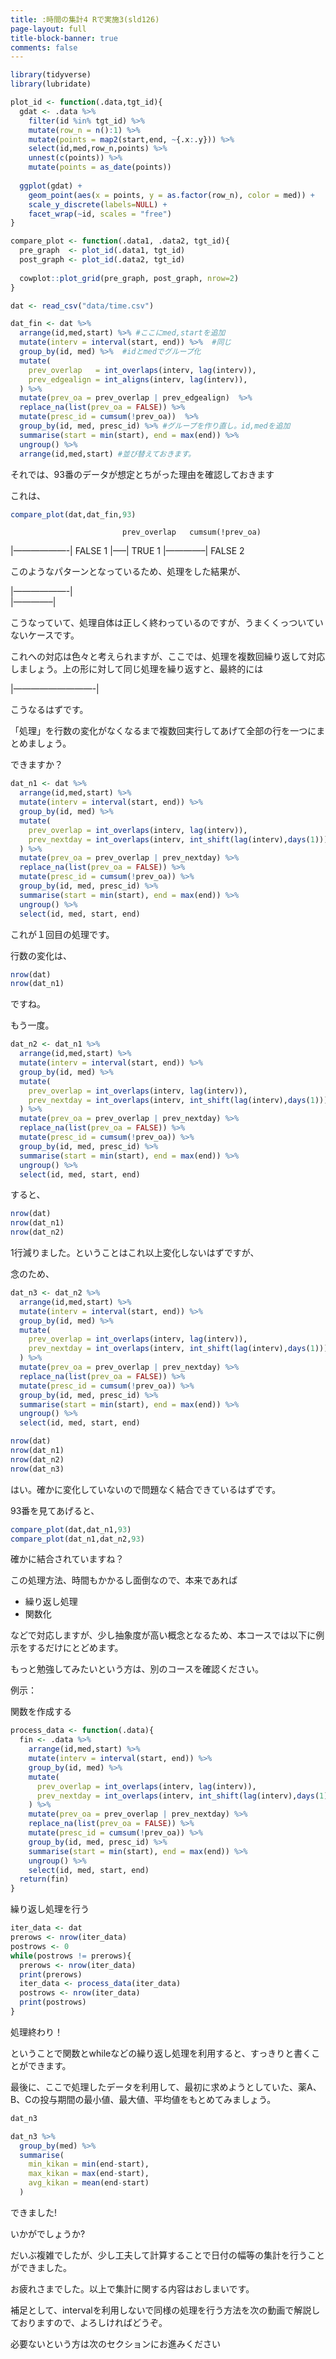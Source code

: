 ```yaml
---
title: :時間の集計4 Rで実施3(sld126)
page-layout: full
title-block-banner: true
comments: false
---
```



```r
library(tidyverse)
library(lubridate)

plot_id <- function(.data,tgt_id){
  gdat <- .data %>% 
    filter(id %in% tgt_id) %>% 
    mutate(row_n = n():1) %>%
    mutate(points = map2(start,end, ~{.x:.y})) %>% 
    select(id,med,row_n,points) %>% 
    unnest(c(points)) %>% 
    mutate(points = as_date(points))
  
  ggplot(gdat) +
    geom_point(aes(x = points, y = as.factor(row_n), color = med)) +
    scale_y_discrete(labels=NULL) +
    facet_wrap(~id, scales = "free")
}

compare_plot <- function(.data1, .data2, tgt_id){
  pre_graph  <- plot_id(.data1, tgt_id)
  post_graph <- plot_id(.data2, tgt_id)
  
  cowplot::plot_grid(pre_graph, post_graph, nrow=2)
}

dat <- read_csv("data/time.csv")

dat_fin <- dat %>% 
  arrange(id,med,start) %>% #ここにmed,startを追加  
  mutate(interv = interval(start, end)) %>%  #同じ
  group_by(id, med) %>%  #idとmedでグループ化
  mutate(
    prev_overlap   = int_overlaps(interv, lag(interv)),
    prev_edgealign = int_aligns(interv, lag(interv)),
  ) %>% 
  mutate(prev_oa = prev_overlap | prev_edgealign)  %>% 
  replace_na(list(prev_oa = FALSE)) %>% 
  mutate(presc_id = cumsum(!prev_oa))  %>%
  group_by(id, med, presc_id) %>% #グループを作り直し。id,medを追加
  summarise(start = min(start), end = max(end)) %>% 
  ungroup() %>%
  arrange(id,med,start) #並び替えておきます。

```

それでは、93番のデータが想定とちがった理由を確認しておきます

これは、

```r
compare_plot(dat,dat_fin,93)
```
                             prev_overlap   cumsum(!prev_oa)
 |-------------------|            FALSE         1
   |-----|                        TRUE          1
               |--------------|   FALSE         2

このようなパターンとなっているため、処理をした結果が、


 |-------------------|            
               |--------------|

こうなっていて、処理自体は正しく終わっているのですが、うまくくっついていないケースです。

これへの対応は色々と考えられますが、ここでは、処理を複数回繰り返して対応しましょう。上の形に対して同じ処理を繰り返すと、最終的には

 |----------------------------|            

こうなるはずです。

「処理」を行数の変化がなくなるまで複数回実行してあげて全部の行を一つにまとめましょう。
 
できますか？

```r
dat_n1 <- dat %>% 
  arrange(id,med,start) %>% 
  mutate(interv = interval(start, end)) %>% 
  group_by(id, med) %>% 
  mutate(
    prev_overlap = int_overlaps(interv, lag(interv)),
    prev_nextday = int_overlaps(interv, int_shift(lag(interv),days(1))),
  ) %>%
  mutate(prev_oa = prev_overlap | prev_nextday) %>% 
  replace_na(list(prev_oa = FALSE)) %>% 
  mutate(presc_id = cumsum(!prev_oa)) %>%
  group_by(id, med, presc_id) %>% 
  summarise(start = min(start), end = max(end)) %>% 
  ungroup() %>% 
  select(id, med, start, end)  
```

これが１回目の処理です。

行数の変化は、

```r
nrow(dat)
nrow(dat_n1)
```

ですね。

もう一度。

```r
dat_n2 <- dat_n1 %>% 
  arrange(id,med,start) %>% 
  mutate(interv = interval(start, end)) %>% 
  group_by(id, med) %>% 
  mutate(
    prev_overlap = int_overlaps(interv, lag(interv)),
    prev_nextday = int_overlaps(interv, int_shift(lag(interv),days(1))),
  ) %>%
  mutate(prev_oa = prev_overlap | prev_nextday) %>% 
  replace_na(list(prev_oa = FALSE)) %>% 
  mutate(presc_id = cumsum(!prev_oa)) %>%
  group_by(id, med, presc_id) %>% 
  summarise(start = min(start), end = max(end)) %>% 
  ungroup() %>% 
  select(id, med, start, end)  
```

すると、

```r
nrow(dat)
nrow(dat_n1)
nrow(dat_n2)
```

1行減りました。ということはこれ以上変化しないはずですが、

念のため、

```r
dat_n3 <- dat_n2 %>% 
  arrange(id,med,start) %>% 
  mutate(interv = interval(start, end)) %>% 
  group_by(id, med) %>% 
  mutate(
    prev_overlap = int_overlaps(interv, lag(interv)),
    prev_nextday = int_overlaps(interv, int_shift(lag(interv),days(1))),
  ) %>%
  mutate(prev_oa = prev_overlap | prev_nextday) %>% 
  replace_na(list(prev_oa = FALSE)) %>% 
  mutate(presc_id = cumsum(!prev_oa)) %>%
  group_by(id, med, presc_id) %>% 
  summarise(start = min(start), end = max(end)) %>% 
  ungroup() %>% 
  select(id, med, start, end)  

nrow(dat)
nrow(dat_n1)
nrow(dat_n2)
nrow(dat_n3)
```

はい。確かに変化していないので問題なく結合できているはずです。

93番を見てあげると、

```r
compare_plot(dat,dat_n1,93)
compare_plot(dat_n1,dat_n2,93)
```

確かに結合されていますね？

この処理方法、時間もかかるし面倒なので、本来であれば

* 繰り返し処理
* 関数化

などで対応しますが、少し抽象度が高い概念となるため、本コースでは以下に例示をするだけにとどめます。

もっと勉強してみたいという方は、別のコースを確認ください。

例示：

関数を作成する

```r
process_data <- function(.data){
  fin <- .data %>%
    arrange(id,med,start) %>% 
    mutate(interv = interval(start, end)) %>% 
    group_by(id, med) %>% 
    mutate(
      prev_overlap = int_overlaps(interv, lag(interv)),
      prev_nextday = int_overlaps(interv, int_shift(lag(interv),days(1))),
    ) %>%
    mutate(prev_oa = prev_overlap | prev_nextday) %>% 
    replace_na(list(prev_oa = FALSE)) %>% 
    mutate(presc_id = cumsum(!prev_oa)) %>%
    group_by(id, med, presc_id) %>% 
    summarise(start = min(start), end = max(end)) %>% 
    ungroup() %>% 
    select(id, med, start, end)
  return(fin)
}
```

繰り返し処理を行う

```r
iter_data <- dat
prerows <- nrow(iter_data)
postrows <- 0 
while(postrows != prerows){
  prerows <- nrow(iter_data)
  print(prerows)
  iter_data <- process_data(iter_data)
  postrows <- nrow(iter_data)
  print(postrows)
}
```

処理終わり！

ということで関数とwhileなどの繰り返し処理を利用すると、すっきりと書くことができます。

最後に、ここで処理したデータを利用して、最初に求めようとしていた、薬A、B、Cの投与期間の最小値、最大値、平均値をもとめてみましょう。

```r
dat_n3

dat_n3 %>% 
  group_by(med) %>% 
  summarise(
    min_kikan = min(end-start),
    max_kikan = max(end-start),
    avg_kikan = mean(end-start)
  )
```

できました!

いかがでしょうか?

だいぶ複雑でしたが、少し工夫して計算することで日付の幅等の集計を行うことができました。

お疲れさまでした。以上で集計に関する内容はおしまいです。

補足として、intervalを利用しないで同様の処理を行う方法を次の動画で解説しておりますので、よろしければどうぞ。

必要ないという方は次のセクションにお進みください


